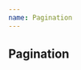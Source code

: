 ```yaml
---
name: Pagination
---
```


## Pagination
<Playground>
  <Pagination
    isFirstPage={true}
    isLastPage={false}
    currentPage={1}
    totalPages={10}
    linkBase="/hello"
  />
</Playground>

